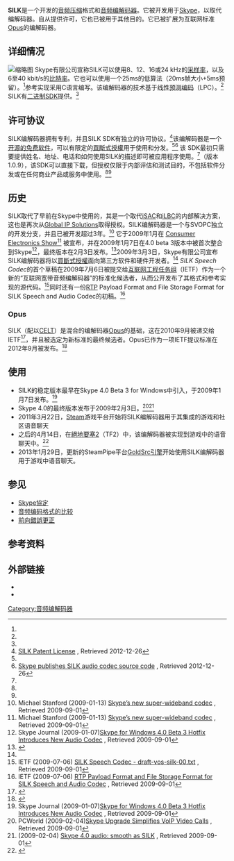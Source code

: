 {{NoteTA
|G1=IT
}}
{{Infobox file format
| name                   = 
| logo                   = [[File:SILK_logotype.svg|File:SILK logotype.svg]]
| icon                   = 
| iconcaption            = 
| screenshot             = 
| caption                = 
| extension              = .sil, .SIL
| mime                   = audio/SILK
| type code              = 
| uniform type           = 
| conforms to            = 
| magic                  = <code><nowiki>#!SILK\n</nowiki></code>
| owner                  = 
| released               = {{Start date and age|2009|03|df=yes/no}}
| latest release version = SDK 1.0.9
| latest release date    = {{Start date and age|2012|df=yes/no}}
| genre                  = 音频
| container for          = 
| contained by           = 
| extended from          = 
| extended to            = [[Opus_codec|Opus]]{{citation needed|date=September 2015}}
| standard               = 互联网草案
| free                   = 
| url                    = 
}}
'''SILK'''是一个{{tsl|en|Skype Limited}}开发的[[数据压缩|音频压缩]]格式和[[音频编解码器|音频编解码器]]。它被开发用于[[Skype|Skype]]，以取代{{tsl|en|SVOPC}}编解码器。自从提供许可，它也已被用于其他目的。它已被扩展为互联网标准[[Opus_codec|Opus]]的编解码器{{citation needed|date=September 2015}}。

== 详细情况 ==
[[File:SILK_encoder_block_diagram.svg|缩略图]]
Skype有限公司宣称SILK可以使用8、12、16或24 kHz的[[取樣|采样率]]，以及6至40 kbit/s的[[比特率|比特率]]。它也可以使用一个25ms的低{{tsl|en|Latency (audio)|延迟 (音频)|延迟}}算法（20ms帧大小+5ms预留）。<ref name="datasheet" />参考实现采用C语言编写。该编解码器的技术基于[[线性预测编码|线性预测编码]]（LPC）。<ref name="IETF79"/> SILK有[[執行檔|二进制]][[软件开发工具包|SDK]]提供。<ref name="website" />

== 许可协议 ==
SILK编解码器拥有专利，并且SILK SDK有独立的许可协议。<ref name="codec-licence">[http://developer.skype.com/silk/license SILK Patent License] {{Wayback|url=http://developer.skype.com/silk/license |date=20130205164647 }}, Retrieved 2012-12-26</ref>该编解码器是一个[[开放源代码|开源的]][[免費軟體|免费软件]]，可以有限定的[[買斷式授權|買斷式授權]]用于使用和分发。<ref name="website" /><ref name="h-online">[http://www.h-online.com/open/news/item/Skype-publishes-SILK-audio-codec-source-code-955264.html Skype publishes SILK audio codec source code] {{Wayback|url=http://www.h-online.com/open/news/item/Skype-publishes-SILK-audio-codec-source-code-955264.html |date=20160305022623 }}, Retrieved 2012-12-26</ref> 该 SDK最初只需要提供姓名、地址、电话和如何使用SILK的描述即可被应用程序使用。<ref name="website" />{{As of|2012}}（版本1.0.9），该SDK可以直接下载，但授权仅限于内部评估和测试目的，不包括软件分发或在任何商业产品或服务中使用。<ref name="website" /><ref name="licence-forum"/>

== 历史 ==
SILK取代了早前在Skype中使用的{{tsl|en|SVOPC}}，其是一个取代[[Internet_Speech_Audio_Codec|iSAC]]和[[iLBC|iLBC]]的内部解决方案，这也是再次从[[Global_IP_Solutions|Global IP Solutions]]取得授权。SILK编解码器是一个与SVOPC独立的开发分支，并且已被开发超过3年。<ref name="christensen-interview">Michael Stanford (2009-01-13) [http://www.wirevolution.com/2009/01/13/skypes-new-super-wideband-codec/ Skype’s new super-wideband codec] {{Wayback|url=http://www.wirevolution.com/2009/01/13/skypes-new-super-wideband-codec/ |date=20090413090525 }}, Retrieved 2009-09-01</ref> 它于2009年1月在 [[消費電子展|Consumer Electronics Show]]<ref name="christensen-interview">Michael Stanford (2009-01-13) [http://www.wirevolution.com/2009/01/13/skypes-new-super-wideband-codec/ Skype’s new super-wideband codec] {{Wayback|url=http://www.wirevolution.com/2009/01/13/skypes-new-super-wideband-codec/ |date=20090413090525 }}, Retrieved 2009-09-01</ref> 被宣布，并在2009年1月7日在4.0 beta 3版本中被首次整合到Skype<ref name="Skype-v4b3">Skype Journal (2009-01-07)[http://skypejournal.com/2009/01/skype-for-windows-40-beta-3-hotfix.html Skype for Windows 4.0 Beta 3 Hotfix Introduces New Audio Codec] {{Wayback|url=http://skypejournal.com/2009/01/skype-for-windows-40-beta-3-hotfix.html |date=20160303201639 }}, Retrieved 2009-09-01</ref>，最终版本在2月3日发布。<ref name="Skype-v4">{{Cite web |url=http://about.skype.com/2009/02/allnew_skype_now_available.html |title=存档副本 |access-date=2016-12-03 |archive-url=https://web.archive.org/web/20130730130032/http://about.skype.com/2009/02/allnew_skype_now_available.html |archive-date=2013-07-30 |dead-url=yes }}</ref>2009年3月3日，Skype有限公司宣布SILK编解码器将以[[買斷式授權|買斷式授權]]面向第三方软件和硬件开发者。<ref name="free"/>
''SILK Speech Codec''的首个草稿在2009年7月6日被提交给[[互联网工程任务组|互联网工程任务组]]（IETF）作为一个新的“互联网宽带音频编解码器”的标准化候选者，从而公开发布了其格式和参考实现的源代码。<ref name="draft-00">IETF (2009-07-06) [http://tools.ietf.org/html/draft-vos-silk-00#page-4 SILK Speech Codec - draft-vos-silk-00.txt] {{Wayback|url=http://tools.ietf.org/html/draft-vos-silk-00#page-4 |date=20170430231433 }}, Retrieved 2009-09-01</ref>同时还有一份[[实时传输协议|RTP]] Payload Format and File Storage Format for SILK Speech and Audio Codec的初稿。<ref name="payload-format">IETF (2009-07-06) [http://tools.ietf.org/html/draft-spittka-silk-payload-format-00 RTP Payload Format and File Storage Format for SILK Speech and Audio Codec] {{Wayback|url=http://tools.ietf.org/html/draft-spittka-silk-payload-format-00 |date=20160322075055 }}, Retrieved 2009-09-01</ref>

=== Opus ===
SILK（配以[[CELT|CELT]]）是混合的编解码器[[Opus_codec|Opus]]的基础，这在2010年9月被递交给IETF<ref name="harmony-00">{{Cite web |url=http://tools.ietf.org/html/draft-ietf-codec-harmony-00 |title=Definition of the Harmony Audio Codec |accessdate=2016-12-03 |archive-date=2016-10-27 |archive-url=https://web.archive.org/web/20161027065947/https://tools.ietf.org/html/draft-ietf-codec-harmony-00 |dead-url=no }}</ref>，并且被选定为新标准的最终候选者。Opus已作为一项IETF提议标准在2012年9月被发布。<ref>{{Cite web|url=http://tools.ietf.org/html/rfc6716|title=Definition of the Opus Audio Codec|accessdate=2013-08-19|date=September 2012|last=Jean-Marc Valin, Koen Vos|work=RFC 6716|publisher=IETF|archive-date=2013-08-04|archive-url=https://web.archive.org/web/20130804150012/http://tools.ietf.org/html/rfc6716|dead-url=no}}</ref>

== 使用 ==
* SILK的稳定版本最早在Skype 4.0 Beta 3 for Windows中引入，于2009年1月7日发布。<ref name="Skype-v4b3">Skype Journal (2009-01-07)[http://skypejournal.com/2009/01/skype-for-windows-40-beta-3-hotfix.html Skype for Windows 4.0 Beta 3 Hotfix Introduces New Audio Codec] {{Wayback|url=http://skypejournal.com/2009/01/skype-for-windows-40-beta-3-hotfix.html |date=20160303201639 }}, Retrieved 2009-09-01</ref>
* Skype 4.0的最终版本发布于2009年2月3日。<ref name="PCWorld">PCWorld (2009-02-04)[http://www.pcworld.com/businesscenter/article/158941/skype_upgrade_simplifies_voip_video_calls.html?tk=rel_news Skype Upgrade Simplifies VoIP Video Calls] {{Wayback|url=http://www.pcworld.com/businesscenter/article/158941/skype_upgrade_simplifies_voip_video_calls.html?tk=rel_news |date=20110606033808 }}, Retrieved 2009-09-01</ref><ref name="saunderslog">(2009-02-04) [http://saunderslog.com/2009/02/04/skype-40-audio-smooth-as-silk/ Skype 4.0 audio: smooth as SILK] {{Wayback|url=http://saunderslog.com/2009/02/04/skype-40-audio-smooth-as-silk/ |date=20120722072111 }}, Retrieved 2009-09-01</ref>
* 2011年3月22日，[[Steam|Steam]]游戏平台开始将SILK编解码器用于其集成的游戏和社区语音聊天
* 之后的4月14日，在[[絕地要塞2|絕地要塞2]]（TF2）中，该编解码器被实现到游戏中的语音聊天中。<ref name="teamfortress">{{Cite web |url=http://www.teamfortress.com/hatless/ |title=存档副本 |accessdate=2016-12-03 |archive-date=2017-11-23 |archive-url=https://web.archive.org/web/20171123215657/http://www.teamfortress.com/hatless/ |dead-url=no }}</ref>
* 2013年1月29日，更新的SteamPipe平台[[GoldSrc引擎|GoldSrc引擎]]开始使用SILK编解码器用于游戏中语音聊天。

== 参见 ==
* [[Skype協定|Skype協定]]
* [[音频编码格式的比较|音频编码格式的比较]]
* [[前向錯誤更正|前向錯誤更正]]

== 参考资料 ==
{{reflist|30em|refs=
<ref name="datasheet">Skype [https://developer.skype.com/resources/SILKDataSheet.pdf SILK Data Sheet] {{Wayback|url=https://developer.skype.com/resources/SILKDataSheet.pdf |date=20121019135403 }}, Retrieved 2009-09-01</ref>

<ref name="IETF79">[http://nagasaki.bogus.com/ietf79/ietf79-ch8-tue-noon.mp3 Audio-Mitschnitt] {{webarchive|url=https://web.archive.org/web/20130210051956/http://nagasaki.bogus.com/ietf79/ietf79-ch8-tue-noon.mp3 |date=2013-02-10 }} vom Treffen der IETF-Codec-Arbeitsgruppe auf der Konferenz IETF79 in Peking, China mit einer Darstellung der grundlegenden Funktionsprinzipien durch Koen Vos (MP3, ~70 MiB)</ref>

<ref name="website">Skype [https://developer.skype.com/silk SILK – Super Wideband Audio Codec] {{Wayback|url=https://developer.skype.com/silk |date=20090306031346 }}, Retrieved 2009-09-01</ref>

<ref name="christensen-interview">Michael Stanford (2009-01-13) [http://www.wirevolution.com/2009/01/13/skypes-new-super-wideband-codec/ Skype’s new super-wideband codec] {{Wayback|url=http://www.wirevolution.com/2009/01/13/skypes-new-super-wideband-codec/ |date=20090413090525 }}, Retrieved 2009-09-01</ref>

<ref name="Skype-v4b3">Skype Journal (2009-01-07)[http://skypejournal.com/2009/01/skype-for-windows-40-beta-3-hotfix.html Skype for Windows 4.0 Beta 3 Hotfix Introduces New Audio Codec] {{Wayback|url=http://skypejournal.com/2009/01/skype-for-windows-40-beta-3-hotfix.html |date=20160303201639 }}, Retrieved 2009-09-01</ref>

<ref name="Skype-v4">{{Cite web |url=http://about.skype.com/2009/02/allnew_skype_now_available.html |title=存档副本 |access-date=2016-12-03 |archive-url=https://web.archive.org/web/20130730130032/http://about.skype.com/2009/02/allnew_skype_now_available.html |archive-date=2013-07-30 |dead-url=yes }}</ref>

<ref name="free">Jonathan Christensen (2009-03-03) [http://share.skype.com/sites/en/2009/03/silk_now_available_for_free.html SILK, our super wideband audio codec, is now available for free] {{webarchive|url=https://web.archive.org/web/20091223051624/http://share.skype.com/sites/en/2009/03/silk_now_available_for_free.html |date=2009-12-23 }}, Retrieved 2009-09-01</ref>

<ref name="licence-forum">[http://devforum.skype.com/t5/Developer-Corner/SILK-SDK-license/td-p/12848 Skype Developer Forum - SILK SDK license] {{webarchive|url=https://web.archive.org/web/20120803031608/http://devforum.skype.com/t5/Developer-Corner/SILK-SDK-license/td-p/12848 |date=2012-08-03 }}, Retrieved 2012-12-26</ref>

<ref name="codec-licence">[http://developer.skype.com/silk/license SILK Patent License] {{Wayback|url=http://developer.skype.com/silk/license |date=20130205164647 }}, Retrieved 2012-12-26</ref>
}}

== 外部链接 ==
* {{Cite web |url=http://dev.skype.com/silk |title=SILK – Super Wideband Audio Codec |access-date=2016-12-03 |archive-url=https://web.archive.org/web/20130724103746/http://dev.skype.com/silk |archive-date=2013-07-24 |dead-url=yes }}
* {{Citation |author1=Koen Vos |author2=Karsten Vandborg Sørensen |author3=Søren Skak Jensen |author4=Jean-Marc Valin |publication-date=2013-08-02 |title=The Opus Codec – Voice Coding with Opus |periodical=AES Convention 135 |publisher=Microsoft, GN Netcom A/S, Mozilla Corporation |publication-place= |page= |url=http://jmvalin.ca/papers/aes135_opus_silk.pdf |accessdate= |archive-url=https://web.archive.org/web/20170722071110/http://jmvalin.ca/papers/aes135_opus_silk.pdf |archive-date=2017-07-22 |dead-url=yes }}
{{多媒體壓縮格式}}

[[Category:音频编解码器|Category:音频编解码器]]
